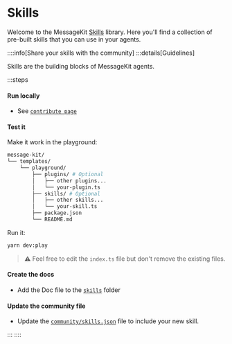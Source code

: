 
# Skills

Welcome to the MessageKit [Skills](/community/skills) library. Here you'll find a collection of pre-built skills that you can use in your agents.

::::info[Share your skills with the community]
:::details[Guidelines]

Skills are the building blocks of MessageKit agents.

:::steps

#### Run locally

- See [`contribute page`](/contribute)

#### Test it

Make it work in the playground:

```bash
message-kit/
└── templates/
    └── playground/
        ├── plugins/ # Optional
        │   ├── other plugins...
        │   └── your-plugin.ts
        ├── skills/ # Optional
        │   ├── other skills...
        │   └── your-skill.ts
        ├── package.json
        └── README.md
```

Run it:

```bash
yarn dev:play
```

> ⚠️ Feel free to edit the `index.ts` file but don't remove the existing files.

#### Create the docs

- Add the Doc file to the [`skills`](https://github.com/ephemeraHQ/message-kit/tree/main/packages/docs/pages/skills) folder

#### Update the community file

- Update the [`community/skills.json`](https://github.com/ephemeraHQ/message-kit/tree/main/community/skills.json) file to include your new skill.

:::
::::

<List items={skillsData} />
